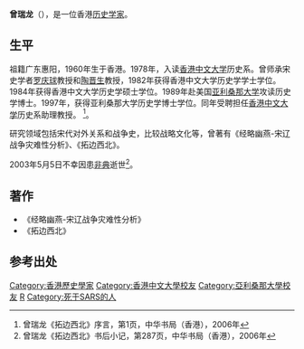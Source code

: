'''曾瑞龙'''（{{bd|1960年||2003年||Zeng}}），是一位香港[[历史学家|历史学家]]。

== 生平 ==
祖籍广东惠阳，1960年生于香港。1978年，入读[[香港中文大学|香港中文大学]]历史系。曾师承宋史学者[[罗庆球|罗庆球]]教授和[[陶晋生|陶晋生]]教授，1982年获得香港中文大学历史学学士学位。1984年获得香港中文大学历史学硕士学位。1989年赴美国[[亚利桑那大学|亚利桑那大学]]攻读历史学博士。1997年，获得亚利桑那大学历史学博士学位。同年受聘担任[[香港中文大学|香港中文大学]]历史系助理教授。
<ref>曾瑞龙《拓边西北》序言，第1页，中华书局（香港），2006年</ref>。

研究领域包括宋代对外关系和战争史，比较战略文化等，曾著有《经略幽燕-宋辽战争灾难性分析》、《拓边西北》。

2003年5月5日不幸因患[[嚴重急性呼吸系統綜合症|非典]]逝世<ref>曾瑞龙《拓边西北》书后小记，第287页，中华书局（香港），2006年</ref>。

== 著作 ==
*《经略幽燕-宋辽战争灾难性分析》
*《拓边西北》

== 参考出处 ==
<div class="references-small">
<references />
</div>

{{DEFAULTSORT:Z}}
[[Category:香港歷史學家|Category:香港歷史學家]]
[[Category:香港中文大學校友|Category:香港中文大學校友]]
[[Category:亞利桑那大學校友|Category:亞利桑那大學校友]]
[[Category:曾姓|R]]
[[Category:死于SARS的人|Category:死于SARS的人]]